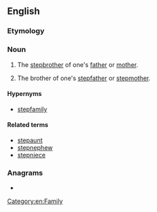 {{also|step-uncle}}
==English==

===Etymology===
{{prefix|step|uncle|lang=en}}

===Noun===
{{en-noun}}

# {{lb|en|rare}} The [[stepbrother]] of one's [[father]] or [[mother]].
# {{lb|en|rare}} The brother of one's [[stepfather]] or [[stepmother]].

====Hypernyms====
* [[stepfamily]]

====Related terms====
* [[stepaunt]]
* [[stepnephew]]
* [[stepniece]]

===Anagrams===
* {{anagrams|en|centuples}}

[[Category:en:Family]]